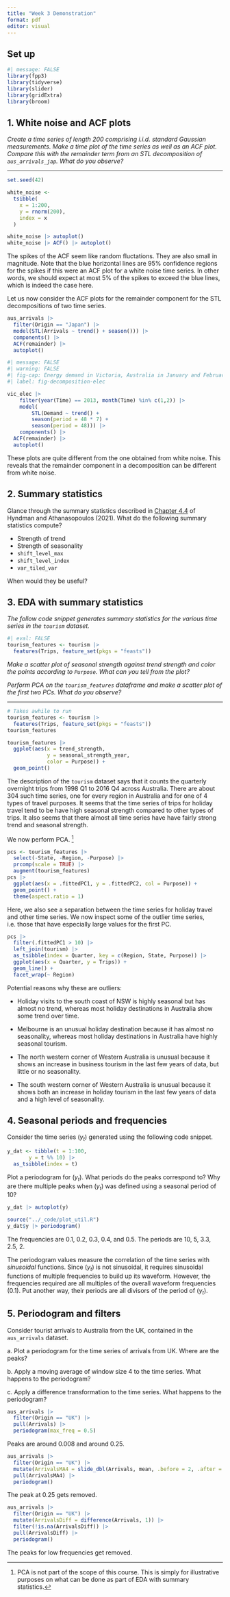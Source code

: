 ```yaml
---
title: "Week 3 Demonstration"
format: pdf
editor: visual
---
```


## Set up

```r
#| message: FALSE
library(fpp3)
library(tidyverse)
library(slider)
library(gridExtra)
library(broom)
```

## 1. White noise and ACF plots

*Create a time series of length 200 comprising i.i.d. standard Gaussian measurements.* *Make a time plot of the time series as well as an ACF plot.* *Compare this with the remainder term from an STL decomposition of `aus_arrivals_jap`.* *What do you observe?*

<hr>

```r
set.seed(42)

white_noise <- 
  tsibble(
    x = 1:200,
    y = rnorm(200),
    index = x
  )

white_noise |> autoplot()
white_noise |> ACF() |> autoplot()
```

The spikes of the ACF seem like random fluctations. They are also small in magnitude. Note that the blue horizontal lines are 95% confidence regions for the spikes if this were an ACF plot for a white noise time series. In other words, we should expect at most 5% of the spikes to exceed the blue lines, which is indeed the case here.

Let us now consider the ACF plots for the remainder component for the STL decompositions of two time series.

```r
aus_arrivals |>
  filter(Origin == "Japan") |>
  model(STL(Arrivals ~ trend() + season())) |>
  components() |>
  ACF(remainder) |>
  autoplot()
```

```r
#| message: FALSE
#| warning: FALSE
#| fig-cap: Energy demand in Victoria, Australia in January and February 2013, measured half-hourly.
#| label: fig-decomposition-elec

vic_elec |>
    filter(year(Time) == 2013, month(Time) %in% c(1,2)) |> 
    model(
        STL(Demand ~ trend() + 
        season(period = 48 * 7) +
        season(period = 48))) |>
    components() |>
  ACF(remainder) |>
  autoplot()

```

These plots are quite different from the one obtained from white noise. This reveals that the remainder component in a decomposition can be different from white noise.

## 2. Summary statistics

Glance through the summary statistics described in [Chapter 4.4](https://otexts.com/fpp3/other-features.html) of Hyndman and Athanasopoulos (2021). What do the following summary statistics compute?

-   Strength of trend
-   Strength of seasonality
-   `shift_level_max`
-   `shift_level_index`
-   `var_tiled_var`

When would they be useful?

## 3. EDA with summary statistics

*The follow code snippet generates summary statistics for the various time series* *in the `tourism` dataset.*

```r
#| eval: FALSE
tourism_features <- tourism |>
  features(Trips, feature_set(pkgs = "feasts"))
```

*Make a scatter plot of seasonal strength against trend strength and color the* *points according to `Purpose`. What can you tell from the plot?*

*Perform PCA on the `tourism_features` dataframe and make a scatter plot of the* *first two PCs. What do you observe?*

<hr>

```r
# Takes awhile to run
tourism_features <- tourism |>
  features(Trips, feature_set(pkgs = "feasts"))
tourism_features
```

```r
tourism_features |>
  ggplot(aes(x = trend_strength, 
             y = seasonal_strength_year,
             color = Purpose)) +
  geom_point()
```

The description of the `tourism` dataset says that it counts the quarterly overnight trips from 1998 Q1 to 2016 Q4 across Australia. There are about 304 such time series, one for every region in Australia and for one of 4 types of travel purposes. It seems that the time series of trips for holiday travel tend to be have high seasonal strength compared to other types of trips. It also seems that there almost all time series have have fairly strong trend and seasonal strength.

We now perform PCA. [^1]

[^1]: PCA is not part of the scope of this course. This is simply for illustrative purposes on what can be done as part of EDA with summary statistics.

```r
pcs <- tourism_features |>
  select(-State, -Region, -Purpose) |>
  prcomp(scale = TRUE) |>
  augment(tourism_features)
pcs |>
  ggplot(aes(x = .fittedPC1, y = .fittedPC2, col = Purpose)) +
  geom_point() +
  theme(aspect.ratio = 1)
```

Here, we also see a separation between the time series for holiday travel and other time series. We now inspect some of the outlier time series, i.e. those that have especially large values for the first PC.

```r
pcs |> 
  filter(.fittedPC1 > 10) |>
  left_join(tourism) |>
  as_tsibble(index = Quarter, key = c(Region, State, Purpose)) |>
  ggplot(aes(x = Quarter, y = Trips)) + 
  geom_line() + 
  facet_wrap(~ Region)
```

Potential reasons why these are outliers:

-   Holiday visits to the south coast of NSW is highly seasonal but has almost no trend, whereas most holiday destinations in Australia show some trend over time.

-   Melbourne is an unusual holiday destination because it has almost no seasonality, whereas most holiday destinations in Australia have highly seasonal tourism.

-   The north western corner of Western Australia is unusual because it shows an increase in business tourism in the last few years of data, but little or no seasonality.

-   The south western corner of Western Australia is unusual because it shows both an increase in holiday tourism in the last few years of data and a high level of seasonality.

## 4. Seasonal periods and frequencies

Consider the time series $(y_t)$ generated using the following code snippet.

```r
y_dat <- tibble(t = 1:100,
       y = t %% 10) |>
  as_tsibble(index = t)
```

Plot a periodogram for $(y_t)$. What periods do the peaks correspond to? Why are there multiple peaks when $(y_t)$ was defined using a seasonal period of 10?

```r
y_dat |> autoplot(y)
```

```r
source("../_code/plot_util.R")
y_dat$y |> periodogram()
```

The frequencies are 0.1, 0.2, 0.3, 0.4, and 0.5. The periods are 10, 5, 3.3, 2.5, 2.

The periodogram values measure the correlation of the time series with *sinusoidal* functions. Since $(y_t)$ is not sinusoidal, it requires sinusoidal functions of multiple frequencies to build up its waveform. However, the frequencies required are all multiples of the overall waveform frequencies (0.1). Put another way, their periods are all divisors of the period of $(y_t)$.

## 5. Periodogram and filters

Consider tourist arrivals to Australia from the UK, contained in the `aus_arrivals` dataset.

a\. Plot a periodogram for the time series of arrivals from UK. Where are the peaks?

b\. Apply a moving average of window size 4 to the time series. What happens to the periodogram?

c\. Apply a difference transformation to the time series. What happens to the periodogram?

```r
aus_arrivals |>
  filter(Origin == "UK") |>
  pull(Arrivals) |>
  periodogram(max_freq = 0.5)
```

Peaks are around 0.008 and around 0.25.

```r
aus_arrivals |>
  filter(Origin == "UK") |>
  mutate(ArrivalsMA4 = slide_dbl(Arrivals, mean, .before = 2, .after = 1)) |>
  pull(ArrivalsMA4) |>
  periodogram()
```

The peak at 0.25 gets removed.

```r
aus_arrivals |>
  filter(Origin == "UK") |>
  mutate(ArrivalsDiff = difference(Arrivals, 1)) |>
  filter(!is.na(ArrivalsDiff)) |>
  pull(ArrivalsDiff) |>
  periodogram()
```

The peaks for low frequencies get removed.
